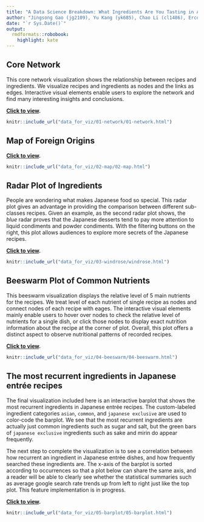 ```yaml
---
title: "A Data Science Breakdown: What Ingredients Are You Tasting in Authentic Japanese Flavors?"
author: "Jingsong Gao (jg2109), Yu Kang (yk685), Chao Li (cl1486), Ercong Luo (el890), Rui Qiu (rq47)"
date: "`r Sys.Date()`"
output:
  rmdformats::robobook:
    highlight: kate
---
```


## Core Network

This core network visualization shows the relationship between recipes and ingredients. We visualize recipes and ingredients as nodes and the links as edges. Interactive visual elements enable users to explore the network and find many interesting insights and conclusions.

**[Click to view](data_for_viz/01-network/01-network.html).**

```r
knitr::include_url("data_for_viz/01-network/01-network.html")
```

## Map of Foreign Origins

**[Click to view](data_for_viz/02-map/02-map.html).**

```r
knitr::include_url("data_for_viz/02-map/02-map.html")
```

## Radar Plot of Ingredients

People are wondering what makes Japanese food so special. This radar plot gives an advantage in providing the comparison between different sub-classes recipes. Given an example, as the second radar plot shows, the *blue* radar proves that the Japanese desserts tend to pay more attention to liquid condiments and powder condiments. With the filtering buttons on the right, this plot allows audiences to explore more secrets of the Japanese recipes.

**[Click to view](data_for_viz/03-windrose/windrose.html).**

```r
knitr::include_url("data_for_viz/03-windrose/windrose.html")
```

## Beeswarm Plot of Common Nutrients

This beeswarm visualization displays the relative level of 5 main nutrients for the recipes. We treat level of each nutrient of single recipe as nodes and connect nodes of each recipe with eages. The interactive visual elements mainly enable users to hover over nodes to check the relative level of nutrients for a single dish, or click those nodes to display exact nutrition information about the recipe at the corner of plot. Overall, this plot offers a distinct aspect to observe nutritional patterns of recorded recipes.

**[Click to view](data_for_viz/04-beeswarm/04-beeswarm.html).**

```r
knitr::include_url("data_for_viz/04-beeswarm/04-beeswarm.html")
```

## The most recurrent ingredients in Japanese entrée recipes

The final visualization included here is an interactive barplot that shows the most recurrent ingredients in Japanese entrée recipes. The custom-labeled ingredient categories `asian`, `common`, and `japanese exclusive` are used to color-code the barplot. We see that the most recurrent ingredients are actually just common ingredients such as sugar and salt, but the green bars of `japanese exclusive` ingredients such as sake and mirin do appear frequently. 

The next step to complete the visualization is to see a correlation between how recurrent an ingredient in Japanese entrée dishes, and how frequently searched these ingredients are. The x-axis of the barplot is sorted according to occurrences so that a plot below can share the same axis, and a reader will be able to clearly see whether the statistical summaries such as average google search rate trends up from left to right just like the top plot. This feature implementation is in progress.

**[Click to view](data_for_viz/05-barplot/05-barplot.html).**

```r
knitr::include_url("data_for_viz/05-barplot/05-barplot.html")
```
